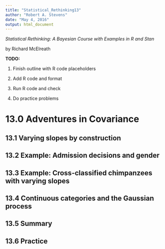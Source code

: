 ```yaml
---
title: "Statistical_Rethinking13"
author: "Robert A. Stevens"
date: "May 4, 2016"
output: html_document
---
```


*Statistical Rethinking: A Bayesian Course with Examples in R and Stan*

by Richard McElreath

**TODO:**

1. Finish outline with R code placeholders

2. Add R code and format

3. Run R code and check

4. Do practice problems

# 13.0 Adventures in Covariance  

## 13.1 Varying slopes by construction  

## 13.2 Example: Admission decisions and gender  

## 13.3 Example: Cross-classified chimpanzees with varying slopes  

## 13.4 Continuous categories and the Gaussian process  

## 13.5 Summary  

## 13.6 Practice 
